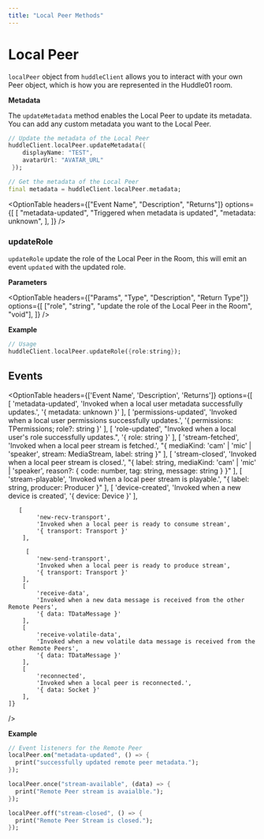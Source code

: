 ```yaml
---
title: "Local Peer Methods"
---
```



# Local Peer

`localPeer` object from `huddleClient` allows you to interact with your own Peer object, which is how you are represented in the Huddle01 room.

**Metadata**

The `updateMetadata` method enables the Local Peer to update its metadata. You can add any custom metadata you want to the Local Peer.

```dart
// Update the metadata of the Local Peer
huddleClient.localPeer.updateMetadata({
    displayName: "TEST",
    avatarUrl: "AVATAR_URL"
 });

// Get the metadata of the Local Peer
final metadata = huddleClient.localPeer.metadata;
```

<OptionTable
  headers={["Event Name", "Description", "Returns"]}
  options={[
    [
      "metadata-updated",
      "Triggered when metadata is updated",
      "metadata: unknown",
    ],
  ]}
/>

### updateRole

`updateRole` update the role of the Local Peer in the Room, this will emit an event `updated` with the updated role.

**Parameters**

<OptionTable
  headers={["Params", "Type", "Description", "Return Type"]}
  options={[
    ["role", "string", "update the role of the Local Peer in the Room", "void"],
  ]}
/>

**Example**

```dart
// Usage
huddleClient.localPeer.updateRole({role:string});
```

## Events

<OptionTable 
    headers={['Event Name', 'Description', 'Returns']}
    options={[
        [
            'metadata-updated',
            'Invoked when a local user metadata successfully updates.',
            '{ metadata: unknown }'
        ],
        [
            'permissions-updated',
            'Invoked when a local user permissions successfully updates.',
            '{ permissions: TPermissions; role?: string }'
        ],
        [
            'role-updated',
            "Invoked when a local user's role successfully updates.",
            '{ role: string }'
        ],
        [
            'stream-fetched',
            'Invoked when a local peer stream is fetched.',
            "{ mediaKind: 'cam' | 'mic' | 'speaker', stream: MediaStream, label: string }"
        ],
        [
            'stream-closed',
            'Invoked when a local peer stream is closed.',
            "{ label: string, mediaKind: 'cam' | 'mic' | 'speaker', reason?: { code: number, tag: string, message: string } }"
        ],
        [
            'stream-playable',
            'Invoked when a local peer stream is playable.',
            "{ label: string, producer: Producer }"
        ],
        [
            'device-created',
            'Invoked when a new device is created',
            '{ device: Device }'
        ],

       [
            'new-recv-transport',
            'Invoked when a local peer is ready to consume stream',
            '{ transport: Transport }'
        ],

         [
            'new-send-transport',
            'Invoked when a local peer is ready to produce stream',
            '{ transport: Transport }'
        ],
        [
            'receive-data',
            'Invoked when a new data message is received from the other Remote Peers',
            '{ data: TDataMessage }'
        ],
        [
            'receive-volatile-data',
            'Invoked when a new volatile data message is received from the other Remote Peers',
            '{ data: TDataMessage }'
        ],
        [
            'reconnected',
            'Invoked when a local peer is reconnected.',
            '{ data: Socket }'
        ],
    ]}

/>

**Example**

```dart
// Event listeners for the Remote Peer
localPeer.on("metadata-updated", () => {
  print("successfully updated remote peer metadata.");
});

localPeer.once("stream-available", (data) => {
  print("Remote Peer stream is avaialble.");
});

localPeer.off("stream-closed", () => {
  print("Remote Peer Stream is closed.");
});
```
